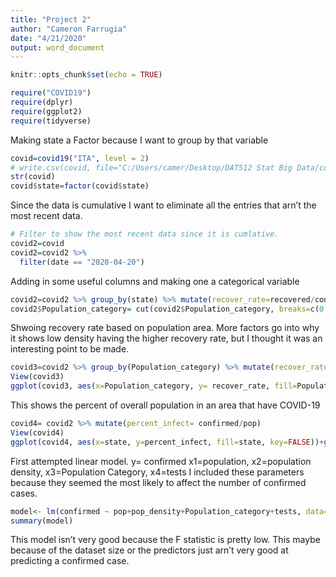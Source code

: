 ---
title: "Project 2"
author: "Cameron Farrugia"
date: "4/21/2020"
output: word_document
---

```{r setup, include=FALSE}
knitr::opts_chunk$set(echo = TRUE)
```

```{r}
require("COVID19")
require(dplyr)
require(ggplot2)
require(tidyverse)
```


Making state a Factor because I want to group by that variable
```{r}
covid=covid19("ITA", level = 2)
# write.csv(covid, file="C:/Users/camer/Desktop/DAT512 Stat Big Data/covidOG.csv")
str(covid)
covid$state=factor(covid$state)

```

Since the data is cumulative I want to eliminate all the entries that arn't the most recent data.
```{r}
# Filter to show the most recent data since it is cumlative. 
covid2=covid
covid2=covid2 %>% 
  filter(date == "2020-04-20")
```

Adding in some useful columns and making one a categorical variable
```{r}
covid2=covid2 %>% group_by(state) %>% mutate(recover_rate=recovered/confirmed, Population_category=pop_density)
covid2$Population_category= cut(covid2$Population_category, breaks=c(0,150,300,1000), labels=c("low", "medium", "high"))


```

Shwoing recovery rate based on population area. More factors go into why it shows low density having the higher recovery rate, but I thought it was an interesting point to be made.
```{r}
covid3=covid2 %>% group_by(Population_category) %>% mutate(recover_rate=mean(recover_rate)) %>% distinct(recover_rate)
View(covid3)
ggplot(covid3, aes(x=Population_category, y= recover_rate, fill=Population_category))+geom_col()

```

This shows the percent of overall population in an area that have COVID-19
```{r}
covid4= covid2 %>% mutate(percent_infect= confirmed/pop)
View(covid4)
ggplot(covid4, aes(x=state, y=percent_infect, fill=state, key=FALSE))+geom_col()

```

First attempted linear model. y= confirmed x1=population, x2=population density, x3=Population Category, x4=tests I included these parameters because they seemed the most likely to affect the number of confirmed cases. 
```{r}
model<- lm(confirmed ~ pop+pop_density+Population_category+tests, data=covid4)
summary(model)
```

This model isn't very good because the F statistic is pretty low. This maybe because of the dataset size or the predictors just arn't very good at predicting a confirmed case.